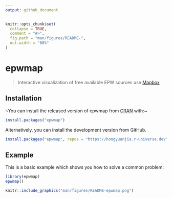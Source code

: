 ```yaml
---
output: github_document
---
```


<!-- README.md is generated from README.Rmd. Please edit that file -->

```r
knitr::opts_chunk$set(
  collapse = TRUE,
  comment = "#>",
  fig.path = "man/figures/README-",
  out.width = "80%"
)
```

# epwmap

<!-- badges: start -->
<!-- badges: end -->

> Interactive visualization of free available EPW sources use [Mapbox](https://docs.mapbox.com/mapbox-gl-js/api/)

## Installation

~You can install the released version of epwmap from [CRAN](https://CRAN.R-project.org) with:~

```r
install.packages("epwmap")
```

Alternatively, you can install the development version from GitHub.

```r
install.packages("epwmap", repos = "https://hongyuanjia.r-universe.dev")
```

## Example

This is a basic example which shows you how to solve a common problem:

```r
library(epwmap)
epwmap()
```

```r
knitr::include_graphics("man/figures/README-epwmap.png")
```
